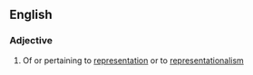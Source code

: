 ==English==

===Adjective===
{{en-adj}}

# Of or pertaining to [[representation]] or to [[representationalism]]